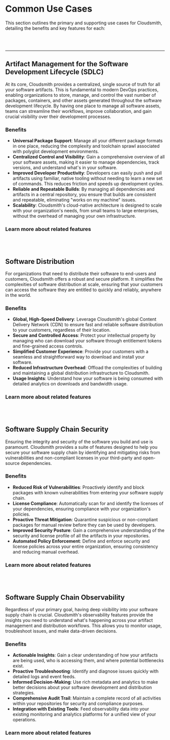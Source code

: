 
# Common Use Cases

This section outlines the primary and supporting use cases for Cloudsmith, detailing the benefits and key features for each:

<Flex gap="s" align="stretch">
  <Card
    title="Artifact Management for the SDLC"
    description="Centralized storage, management, and control of all software artifacts in one location."
    href="/about-cloudsmith/common-use-cases#artifact-management-for-the-software-development-lifecycle-sdlc"
    icon="homepage/documentation"
    type="simple"
    width="full"
    linkText="Rego-based Policies-as-Code"
  />
  <Card
    title="Software Distribution"
    description="A platform to securely and reliably distributing software to customers at scale."
    href="/about-cloudsmith/common-use-cases#software-distribution"
    icon="homepage/api"
    type="simple"
    width="full"
    linkText="Reduce risks"
  />
  <Card
    title="Software Supply Chain Security"
    description="Identify and mitigate security vulnerabilities and license compliance risks."
    href="/about-cloudsmith/common-use-cases#software-supply-chain-security"
    icon="homepage/api"
    type="simple"
    width="full"
    linkText="Secure your artifacts."
  />
  <Card
    title="Software Supply Chain Observability"
    description="Get insights about your artifact management and distribution workflows."
    href="/about-cloudsmith/common-use-cases#software-supply-chain-observability"
    icon="homepage/api"
    type="simple"
    width="full"
    linkText=""
  />
</Flex>
<br></br>

---

## Artifact Management for the Software Development Lifecycle (SDLC)

At its core, Cloudsmith provides a centralized, single source of truth for all your software artifacts. This is fundamental to modern DevOps practices, enabling organizations to store, manage, and control the vast number of packages, containers, and other assets generated throughout the software development lifecycle. By having one place to manage all software assets, teams can streamline their workflows, improve collaboration, and gain crucial visibility over their development processes.

### Benefits

- **Universal Package Support**: Manage all your different package formats in one place, reducing the complexity and toolchain sprawl associated with polyglot development environments.
- **Centralized Control and Visibility**: Gain a comprehensive overview of all your software assets, making it easier to manage dependencies, track versions, and understand what's in your software.
- **Improved Developer Productivity**: Developers can easily push and pull artifacts using familiar, native tooling without needing to learn a new set of commands. This reduces friction and speeds up development cycles.
- **Reliable and Repeatable Builds**: By managing all dependencies and artifacts in a central repository, you ensure that builds are consistent and repeatable, eliminating "works on my machine" issues.
- **Scalability**: Cloudsmith's cloud-native architecture is designed to scale with your organization's needs, from small teams to large enterprises, without the overhead of managing your own infrastructure.

### Learn more about related features

<Flex gap="s" align="stretch">
  <Card
    title="Multi-format Repositories"
    description="Support for over 30 package formats, including Docker, Maven, npm, Python, and RubyGems."
    href="/formats"
    icon="homepage/documentation"
    type="simple"
    width="full"
    linkText="Formats"
  />
  <Card
    title="Native Tooling Integration"
    description="Seamless integration with the package managers and tools your developers already use. Start with our Python examples."
    href="/formats/python-repository"
    icon="homepage/api"
    type="simple"
    width="full"
    linkText="Native tooling"
  />
  <Card
    title="Role-Based Access Controls (RBAC)"
    description="Fine-grained permissions to control who can read, write, and manage artifacts."
    href="/accounts-and-teams/about-privileges"
    icon="homepage/guide"
    type="simple"
    width="full"
    linkText="Privileges"
  />
  <Card
    title="Upstream Proxying and Caching"
    description="Proxy and cache public repositories to protect against upstream outages and improve performance."
    href="/repositories/upstreams"
    icon="homepage/documentation"
    type="simple"
    width="full"
    linkText="Upstreams"
  />
</Flex>
<br></br>

## Software Distribution

For organizations that need to distribute their software to end-users and customers, Cloudsmith offers a robust and secure platform. It simplifies the complexities of software distribution at scale, ensuring that your customers can access the software they are entitled to quickly and reliably, anywhere in the world.

### Benefits

- **Global, High-Speed Delivery**: Leverage Cloudsmith's global Content Delivery Network (CDN) to ensure fast and reliable software distribution to your customers, regardless of their location.
- **Secure and Controlled Access**: Protect your intellectual property by managing who can download your software through entitlement tokens and fine-grained access controls.
- **Simplified Customer Experience**: Provide your customers with a seamless and straightforward way to download and install your software.
- **Reduced Infrastructure Overhead**: Offload the complexities of building and maintaining a global distribution infrastructure to Cloudsmith.
- **Usage Insights**: Understand how your software is being consumed with detailed analytics on downloads and bandwidth usage.

### Learn more about related features

<Flex gap="s" align="stretch">
  <Card
    title="Entitlement Tokens"
    description="Securely grant access to your private repositories for specific customers or users."
    href="/software-distribution/entitlement-tokens"
    icon="utility/documentation"
    type="simple"
    width="full"
    linkText="Formats"
  />
  <Card
    title="Public, Open Source, and Private Repositories"
    description="Choose the right level of access for your different software packages."
    href="/repositories"
    icon="utility/api"
    type="simple"
    width="full"
    linkText=""
  />
  <Card
    title="Broadcasts"
    description="Enterprise grade features to share your repository artifacts to the world."
    href="/software-distribution/broadcasts"
    icon="utility/api"
    type="simple"
    width="full"
    linkText=""
  />
  <Card
    title="Detailed Usage Logs and Analytics"
    description="Track download statistics, bandwidth consumption, and more to understand user engagement."
    href="/logs-and-observability/"
    icon="utility/api"
    type="simple"
    width="full"
    linkText=""
  />
</Flex>
<br></br>

## Software Supply Chain Security

Ensuring the integrity and security of the software you build and use is paramount. Cloudsmith provides a suite of features designed to help you secure your software supply chain by identifying and mitigating risks from vulnerabilities and non-compliant licenses in your third-party and open-source dependencies.

### Benefits

- **Reduced Risk of Vulnerabilities**: Proactively identify and block packages with known vulnerabilities from entering your software supply chain.
- **License Compliance**: Automatically scan for and identify the licenses of your dependencies, ensuring compliance with your organization's policies.
- **Proactive Threat Mitigation**: Quarantine suspicious or non-compliant packages for manual review before they can be used by developers.
- **Improved Security Posture**: Gain a comprehensive understanding of the security and license profile of all the artifacts in your repositories.
- **Automated Policy Enforcement**: Define and enforce security and license policies across your entire organization, ensuring consistency and reducing manual overhead.

### Learn more about related features

<Flex gap="s" align="stretch">
  <Card
    title="Enterprise Policy Management"
    description="Define granular, automated policies for vulnerability severity, license compliance, and more."
    href="/supply-chain-security/epm"
    icon="utility/documentation"
    type="simple"
    width="full"
    linkText="Rego-based Policies-as-Code"
  />
  <Card
    title="Vulnerability Scans"
    description="Automatically scan your artifacts for known vulnerabilities and receive detailed reports."
    href="/repositories"
    icon="utility/api"
    type="simple"
    width="full"
    linkText="Reduce risks"
  />
  <Card
    title="Package Quarantine"
    description="Automatically move packages that violate policies to a quarantine repository for further inspection."
    href="/software-distribution/broadcasts"
    icon="utility/api"
    type="simple"
    width="full"
    linkText="Start reducing risks."
  />
  <Card
    title="Digital Signatures"
    description="Verify the integrity and authenticity of your software artifacts."
    href="/"
    icon="utility/api"
    type="simple"
    width="full"
    linkText="Verify your packages."
  />
</Flex>
<br></br>

## Software Supply Chain Observability

Regardless of your primary goal, having deep visibility into your software supply chain is crucial. Cloudsmith's observability features provide the insights you need to understand what's happening across your artifact management and distribution workflows. This allows you to monitor usage, troubleshoot issues, and make data-driven decisions.

### Benefits

- **Actionable Insights**: Gain a clear understanding of how your artifacts are being used, who is accessing them, and where potential bottlenecks exist.
- **Proactive Troubleshooting**: Identify and diagnose issues quickly with detailed logs and event feeds.
- **Informed Decision-Making**: Use rich metadata and analytics to make better decisions about your software development and distribution strategies.
- **Comprehensive Audit Trail**: Maintain a complete record of all activities within your repositories for security and compliance purposes.
- **Integration with Existing Tools**: Feed observability data into your existing monitoring and analytics platforms for a unified view of your operations.

### Learn more about related features

<Flex gap="s" align="stretch">
  <Card
    title="Detailed Audit Logs"
    description="A comprehensive, immutable log of all events that occur within your organization and repositories."
    href="/logs-and-observability/audit-logs"
    icon="utility/documentation"
    type="simple"
    width="full"
    linkText="Inspect workspace activity"
  />
  <Card
    title="Client and logs and stats"
    description="Visualize and analyze data on downloads, bandwidth, and storage."
    href="/logs-and-observability"
    icon="utility/api"
    type="simple"
    width="full"
    linkText="Get insights from your supply chain"
  />
  <Card
    title="Webhook Integrations"
    description="Push real-time event data to your other tools and services."
    href="/"
    icon="utility/api"
    type="simple"
    width="full"
    linkText="Integrate with your data pipelines"
  />
</Flex>
<br></br>
